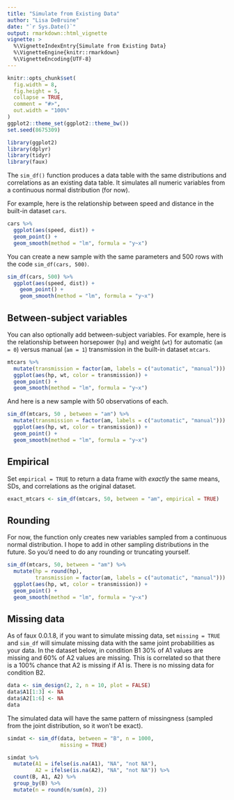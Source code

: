 ```yaml
---
title: "Simulate from Existing Data"
author: "Lisa DeBruine"
date: "`r Sys.Date()`"
output: rmarkdown::html_vignette
vignette: >
  %\VignetteIndexEntry{Simulate from Existing Data}
  %\VignetteEngine{knitr::rmarkdown}
  %\VignetteEncoding{UTF-8}
---
```


```r
knitr::opts_chunk$set(
  fig.width = 8,
  fig.height = 5,
  collapse = TRUE,
  comment = "#>",
  out.width = "100%"
)
ggplot2::theme_set(ggplot2::theme_bw())
set.seed(8675309)
```

```r
library(ggplot2)
library(dplyr)
library(tidyr)
library(faux)
```

The `sim_df()` function produces a data table with the same distributions and correlations as an existing data table. It simulates all numeric variables from a continuous normal distribution (for now).

For example, here is the relationship between speed and distance in the built-in dataset `cars`. 

```r
cars %>%
  ggplot(aes(speed, dist)) + 
  geom_point() +
  geom_smooth(method = "lm", formula = "y~x")
```

You can create a new sample with the same parameters and 500 rows with the code `sim_df(cars, 500)`.

```r
sim_df(cars, 500) %>%
  ggplot(aes(speed, dist)) + 
    geom_point() +
    geom_smooth(method = "lm", formula = "y~x")
```

## Between-subject variables

You can also optionally add between-subject variables. For example, here is the relationship between horsepower (`hp`) and weight (`wt`) for automatic (`am = 0`) versus manual (`am = 1`) transmission in the built-in dataset `mtcars`.

```r
mtcars %>%
  mutate(transmission = factor(am, labels = c("automatic", "manual"))) %>%
  ggplot(aes(hp, wt, color = transmission)) +
  geom_point() +
  geom_smooth(method = "lm", formula = "y~x")
```

And here is a new sample with 50 observations of each.

```r
sim_df(mtcars, 50 , between = "am") %>%
  mutate(transmission = factor(am, labels = c("automatic", "manual"))) %>%
  ggplot(aes(hp, wt, color = transmission)) +
  geom_point() +
  geom_smooth(method = "lm", formula = "y~x")
```

## Empirical

Set `empirical = TRUE` to return a data frame with *exactly* the same means, SDs, and correlations as the original dataset.

```r
exact_mtcars <- sim_df(mtcars, 50, between = "am", empirical = TRUE)
```


## Rounding

For now, the function only creates new variables sampled from a continuous normal distribution. I hope to add in other sampling distributions in the future. So you'd need to do any rounding or truncating yourself.

```r
sim_df(mtcars, 50, between = "am") %>%
  mutate(hp = round(hp),
         transmission = factor(am, labels = c("automatic", "manual"))) %>%
  ggplot(aes(hp, wt, color = transmission)) +
  geom_point() +
  geom_smooth(method = "lm", formula = "y~x")
```

## Missing data

As of faux 0.0.1.8, if you want to simulate missing data, set `missing = TRUE` and `sim_df` will simulate missing data with the same joint probabilities as your data. In the dataset below, in condition B1 30% of A1 values are missing and 60% of A2 values are missing. This is correlated so that there is a 100% chance that A2 is missing if A1 is. There is no missing data for condition B2.

```r
data <- sim_design(2, 2, n = 10, plot = FALSE)
data$A1[1:3] <- NA
data$A2[1:6] <- NA
data
```

The simulated data will have the same pattern of missingness (sampled from the joint distribution, so it won't be exact).

```r
simdat <- sim_df(data, between = "B", n = 1000, 
                 missing = TRUE)
```

```r
simdat %>%
  mutate(A1 = ifelse(is.na(A1), "NA", "not NA"),
         A2 = ifelse(is.na(A2), "NA", "not NA")) %>%
  count(B, A1, A2) %>%
  group_by(B) %>%
  mutate(n = round(n/sum(n), 2))
```


